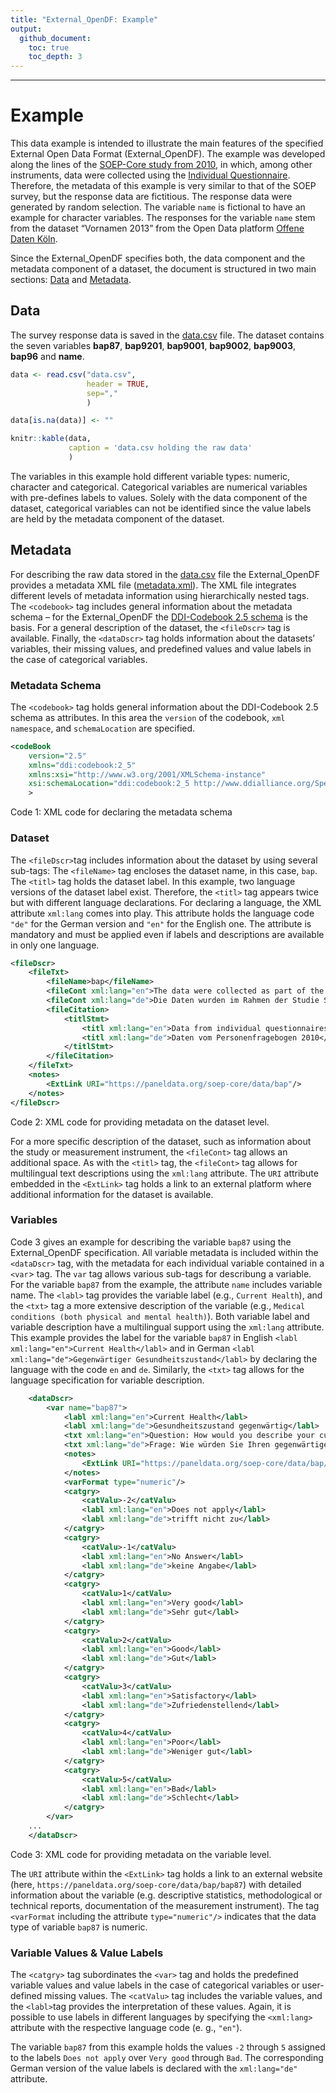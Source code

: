 ```yaml
---
title: "External_OpenDF: Example"
output:
  github_document:
    toc: true
    toc_depth: 3
---
```


---
# Example

This data example is intended to illustrate the main features of the specified External Open Data Format (External_OpenDF). The example was developed along the lines of the [SOEP-Core study from 2010](https://paneldata.org/soep-core/data/bap/), in which, among other instruments, data were collected using the [Individual Questionnaire](https://paneldata.org/soep-core/inst/soep-core-2010-pe/1). Therefore, the metadata of this example is very similar to that of the SOEP survey, but the response data are fictitious. The response data were generated by random selection. The variable `name` is fictional to have an example for character variables. The responses for the variable `name` stem from the dataset "Vornamen 2013" from the Open Data platform [Offene Daten Köln](https://offenedaten-koeln.de/dataset/vornamen).

Since the External_OpenDF specifies both, the data component and the metadata component of a dataset, the document is structured in two main sections: [Data](#data) and [Metadata](#metadata).

## Data

The survey response data is saved in the [data.csv](data.csv) file. The dataset contains the seven variables **bap87**, **bap9201**, **bap9001**, **bap9002**, **bap9003**, **bap96** and **name**.

```r
data <- read.csv("data.csv",
                 header = TRUE,
                 sep=","
                 )

data[is.na(data)] <- ""

knitr::kable(data,
             caption = 'data.csv holding the raw data'
             )
```

The variables in this example hold different variable types: numeric, character and categorical. Categorical variables are numerical variables with pre-defines labels to values. Solely with the data component of the dataset, categorical variables can not be identified since the value labels are held by the metadata component of the dataset.

<!-- --------------------------------------------------------------------------------- -->
<!-- --------------------------------------------------------------------------------- -->
<!-- --------------------------------------------------------------------------------- -->

## Metadata

For describing the raw data stored in the [data.csv](data.csv) file the External_OpenDF provides a metadata XML file ([metadata.xml](metadata.xml)). The XML file integrates different levels of metadata information using hierarchically nested tags. The `<codebook>` tag includes general information about the metadata schema -- for the External_OpenDF the [DDI-Codebook 2.5 schema](https://ddialliance.org/Specification/DDI-Codebook/2.5/XMLSchema/field_level_documentation.html) is the basis. For a general description of the dataset, the `<fileDscr>` tag is available. Finally, the `<dataDscr>` tag holds information about the datasets' variables, their missing values, and predefined values and value labels in the case of categorical variables.

### Metadata Schema 

The `<codebook>` tag holds general information about the DDI-Codebook 2.5 schema as attributes. In this area the `version` of the codebook, `xml namespace`, and `schemaLocation` are specified. 

```xml
<codeBook 	
	version="2.5"
	xmlns="ddi:codebook:2_5" 
	xmlns:xsi="http://www.w3.org/2001/XMLSchema-instance" 
	xsi:schemaLocation="ddi:codebook:2_5 http://www.ddialliance.org/Specification/DDI-Codebook/2.5/XMLSchema/codebook.xsd"
	>
```
Code 1: XML code for declaring the metadata schema 

### Dataset

The `<fileDscr>`tag includes information about the dataset by using several sub-tags: The `<fileName>` tag encloses the dataset name, in this case, `bap`. The `<titl>` tag holds the dataset label. In this example, two language versions of the dataset label exist. Therefore, the `<titl>` tag appears twice but with different language declarations. For declaring a language, the XML attribute `xml:lang` comes into play. This attribute holds the language code `"de"` for the German version and `"en"` for the English one. The attribute is mandatory and must be applied even if labels and descriptions are available in only one language.

```xml
<fileDscr>
	<fileTxt>
	    <fileName>bap</fileName>
	    <fileCont xml:lang="en">The data were collected as part of the SOEP-Core study using the questionnaire „Living in Germany - Survey 2010 on the social situation - Personal questionnaire“ for all. This questionnaire is addressed to the individual persons in the household. A view of the survey instrument can be found here: https://www.diw.de/documents/dokumentenarchiv/17/diw_01.c.369781.de/soepfrabo_personen_2010.pdf</fileCont>
        <fileCont xml:lang="de">Die Daten wurden im Rahmen der Studie SOEP-Core mittels des Fragebogens „Leben in Deutschland – Befragung 2010 zur sozialen Lage - Personenfragebogen für alle“ erhoben. Dieser Fragebogen richtet sich an die einzelnen Personen im Haushalt. Eine Ansicht des Erhebungsinstrumentes finden Sie hier: https://www.diw.de/documents/dokumentenarchiv/17/diw_01.c.369781.de/soepfrabo_personen_2010.pdf</fileCont>
    	<fileCitation>
    	    <titlStmt>
    	        <titl xml:lang="en">Data from individual questionnaires 2010</titl>
    	      	<titl xml:lang="de">Daten vom Personenfragebogen 2010</titl>
    	    </titlStmt>
        </fileCitation>
    </fileTxt>	 
	<notes>
	    <ExtLink URI="https://paneldata.org/soep-core/data/bap"/>	
    </notes>   
</fileDscr>
```
Code 2: XML code for providing metadata on the dataset level.

For a more specific description of the dataset, such as information about the study or measurement instrument, the `<fileCont>` tag allows an additional space. As with the `<titl>` tag, the `<fileCont>` tag allows for multilingual text descriptions using the `xml:lang` attribute. The `URI` attribute embedded in the `<ExtLink>` tag holds a link to an external platform where additional information for the dataset is available.

### Variables

Code 3 gives an example for describing the variable `bap87` using the External_OpenDF specification. All variable metadata is included within the `<dataDscr>` tag, with the metadata for each individual variable contained in a `<var`> tag. The `var` tag allows various sub-tags for describung a variable. For the variable `bap87` from the example, the attribute `name` includes variable name. The `<labl>` tag provides the variable label (e.g., `Current Health`), and the `<txt>` tag a more extensive description of the variable (e.g., `Medical conditions (both physical and mental health)`). Both variable label and variable description have a multilingual support using the `xml:lang` attribute. This example provides the label for the variable `bap87` in English `<labl xml:lang="en">Current Health</labl>` and in German `<labl xml:lang="de">Gegenwärtiger Gesundheitszustand</labl>` by declaring the language with the code `en` and `de`. Similarly, the `<txt>` tag allows for the language specification for variable description. 

```xml
	<dataDscr>
		<var name="bap87">
		    <labl xml:lang="en">Current Health</labl>
		    <labl xml:lang="de">Gesundheitszustand gegenwärtig</labl>
		    <txt xml:lang="en">Question: How would you describe your current health?</txt>
		    <txt xml:lang="de">Frage: Wie würden Sie Ihren gegenwärtigen Gesundheitszustand beschreiben?</txt>
		    <notes>
		    	<ExtLink URI="https://paneldata.org/soep-core/data/bap/bap87"/>
		    </notes> 	    
			<varFormat type="numeric"/>
			<catgry>
	        	<catValu>-2</catValu>
	        	<labl xml:lang="en">Does not apply</labl>
	        	<labl xml:lang="de">trifft nicht zu</labl>        	
	      	</catgry>
	      	<catgry>
	        	<catValu>-1</catValu>
	        	<labl xml:lang="en">No Answer</labl>
	        	<labl xml:lang="de">keine Angabe</labl>        	
	      	</catgry>
	      	<catgry>
	        	<catValu>1</catValu>
	        	<labl xml:lang="en">Very good</labl>
	        	<labl xml:lang="de">Sehr gut</labl>        	
	        </catgry>
	        <catgry>
	        	<catValu>2</catValu>
	        	<labl xml:lang="en">Good</labl>
	        	<labl xml:lang="de">Gut</labl>        	
			</catgry>        	
			<catgry>
	        	<catValu>3</catValu>
	        	<labl xml:lang="en">Satisfactory</labl>
	        	<labl xml:lang="de">Zufriedenstellend</labl>        	        	
	        </catgry>        	
	       	<catgry>
	        	<catValu>4</catValu>
	        	<labl xml:lang="en">Poor</labl>
	        	<labl xml:lang="de">Weniger gut</labl>        	        	        	
	        </catgry>        	
			<catgry>
	        	<catValu>5</catValu>
	        	<labl xml:lang="en">Bad</labl>
	        	<labl xml:lang="de">Schlecht</labl>        	        	
	        </catgry>  
	    </var> 
    ... 
    </dataDscr>
```
Code 3: XML code for providing metadata on the variable level.

The `URI` attribute within the `<ExtLink>` tag holds a link to an external website (here, `https://paneldata.org/soep-core/data/bap/bap87`) with detailed information about the variable (e.g. descriptive statistics, methodological or technical reports, documentation of the measurement instrument). The tag `<varFormat` including the attribute `type="numeric"/>` indicates that the data type of variable `bap87` is numeric.

### Variable Values & Value Labels

The `<catgry>` tag subordinates the `<var>` tag and holds the predefined variable values and value labels in the case of categorical variables or user-defined missing values. The `<catValu>` tag includes the variable values, and the `<labl>`tag provides the interpretation of these values. Again, it is possible to use labels in different languages by specifying the `<xml:lang>` attribute with the respective language code (e. g., `"en"`). 

The variable `bap87` from this example holds the values `-2` through `5` assigned to the labels `Does not apply` over `Very good` through `Bad`. The corresponding German version of the value labels is declared with the `xml:lang="de"` attribute.

